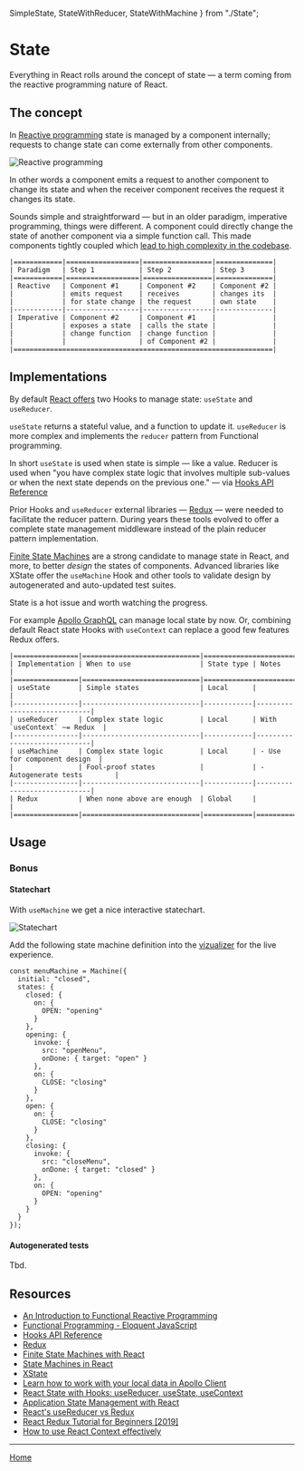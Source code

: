 
  SimpleState,
  StateWithReducer,
  StateWithMachine
} from "./State";

<Meta title="State" component={State} />

# State

Everything in React rolls around the concept of state &mdash; a term coming from the reactive programming nature of React.

## The concept

In [Reactive programming](https://blog.danlew.net/2017/07/27/an-introduction-to-functional-reactive-programming/) state is managed by a component internally; requests to change state can come externally from other components.

![Reactive programming](/slide04-thumb.png)

In other words a component emits a request to another component to change its state and when the receiver component receives the request it changes its state.

Sounds simple and straightforward &mdash; but in an older paradigm, imperative programming, things were different. A component could directly change the state of another component via a simple function call. This made components tightly coupled which [lead to high complexity in the codebase](https://eloquentjavascript.net/1st_edition/chapter6.html).

```
|============|==================|=================|==============|
| Paradigm   | Step 1           | Step 2          | Step 3       |
|============|==================|=================|==============|
| Reactive   | Component #1     | Component #2    | Component #2 |
|            | emits request    | receives        | changes its  |
|            | for state change | the request     | own state    |
|------------|------------------|-----------------|--------------|
| Imperative | Component #2     | Component #1    |              |
|            | exposes a state  | calls the state |              |
|            | change function  | change function |              |
|            |                  | of Component #2 |              |
|================================================================|
```

## Implementations

By default [React offers](https://reactjs.org/docs/hooks-reference.html) two Hooks to manage state: `useState` and `useReducer`.

`useState` returns a stateful value, and a function to update it. `useReducer` is more complex and implements the `reducer` pattern from Functional programming.

In short `useState` is used when state is simple &mdash; like a value. Reducer is used when "you have complex state logic that involves multiple sub-values or when the next state depends on the previous one." &mdash; via [Hooks API Reference](https://reactjs.org/docs/hooks-reference.html)

Prior Hooks and `useReducer` external libraries &mdash; [Redux](https://redux.js.org/) &mdash; were needed to facilitate the reducer pattern. During years these tools evolved to offer a complete state management middleware instead of the plain reducer pattern implementation.

[Finite State Machines](https://css-tricks.com/finite-state-machines-with-react/) are a strong candidate to manage state in React, and more, to better _design_ the states of components. Advanced libraries like XState offer the `useMachine` Hook and other tools to validate design by autogenerated and auto-updated test suites.

State is a hot issue and worth watching the progress.

For example [Apollo GraphQL](https://www.apollographql.com/docs/react/essentials/local-state/) can manage local state by now. Or, combining default React state Hooks with `useContext` can replace a good few features Redux offers.

```
|================|=============================|===========================================
| Implementation | When to use                 | State type | Notes                       |
|================|=============================|===========================================
| useState       | Simple states               | Local      |                             |
|----------------|-----------------------------|------------|-----------------------------|
| useReducer     | Complex state logic         | Local      | With `useContext` ~= Redux  |
|----------------|-----------------------------|------------|-----------------------------|
| useMachine     | Complex state logic         | Local      | - Use for component design  |
|                | Fool-proof states           |            | - Autogenerate tests        |
|----------------|-----------------------------|------------|-----------------------------|
| Redux          | When none above are enough  | Global     |                             |
|================|=============================|============|=============================|
```

## Usage

<Preview>
  <Story name="Simple state with useState">
    <SimpleState />
  </Story>
</Preview>

<Preview>
  <Story name="Sequential state with useReducer">
    <StateWithReducer />
  </Story>
</Preview>

<Preview>
  <Story name="Sequential state with useMachine">
    <StateWithMachine />
  </Story>
</Preview>

### Bonus

#### Statechart

With `useMachine` we get a nice interactive statechart.

![Statechart](/state-machine-viz.jpg)

Add the following state machine definition into the [vizualizer](https://xstate.js.org/viz/) for the live experience.

```
const menuMachine = Machine({
  initial: "closed",
  states: {
	closed: {
	  on: {
		OPEN: "opening"
	  }
	},
	opening: {
	  invoke: {
		src: "openMenu",
		onDone: { target: "open" }
	  },
	  on: {
		CLOSE: "closing"
	  }
	},
	open: {
	  on: {
		CLOSE: "closing"
	  }
	},
	closing: {
	  invoke: {
		src: "closeMenu",
		onDone: { target: "closed" }
	  },
	  on: {
		OPEN: "opening"
	  }
	}
  }
});
```

#### Autogenerated tests

Tbd.

## Resources

- [An Introduction to Functional Reactive Programming](https://blog.danlew.net/2017/07/27/an-introduction-to-functional-reactive-programming/)
- [Functional Programming - Eloquent JavaScript](https://eloquentjavascript.net/1st_edition/chapter6.html)
- [Hooks API Reference](https://reactjs.org/docs/hooks-reference.html)
- [Redux](https://redux.js.org/)
- [Finite State Machines with React](https://css-tricks.com/finite-state-machines-with-react/)
- [State Machines in React](https://gedd.ski/post/state-machines-in-react/)
- [XState](https://xstate.js.org/docs/)
- [Learn how to work with your local data in Apollo Client](https://www.apollographql.com/docs/react/essentials/local-state/)
- [React State with Hooks: useReducer, useState, useContext](https://www.robinwieruch.de/react-state-usereducer-usestate-usecontext/)
- [Application State Management with React](https://kentcdodds.com/blog/application-state-management-with-react)
- [React's useReducer vs Redux](https://www.robinwieruch.de/redux-vs-usereducer/)
- [React Redux Tutorial for Beginners [2019]](https://www.robinwieruch.de/react-redux-tutorial/)
- [How to use React Context effectively](https://kentcdodds.com/blog/how-to-use-react-context-effectively)

---

[Home](./?path=/docs/home--storybookdocsonly)
